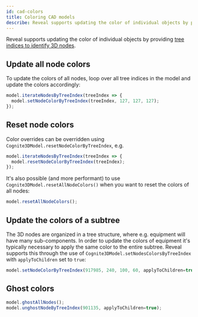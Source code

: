 ```yaml
---
id: cad-colors
title: Coloring CAD models
describe: Reveal supports updating the color of individual objects by providing tree indices to identify 3D nodes.
---
```



Reveal supports updating the color of individual objects by providing [tree indices to identify 3D nodes](../concepts.md).

<DemoWrapper name="Cognite3DViewerDemo" />

## Update all node colors

To update the colors of all nodes, loop over all tree indices in the model and update the colors
accordingly:

<!-- TODO: implement eficcient coloring fn and update these examples -->

```jsx runnable
model.iterateNodesByTreeIndex(treeIndex => {
  model.setNodeColorByTreeIndex(treeIndex, 127, 127, 127);
});
```

## Reset node colors

Color overrides can be overridden using `Cognite3DModel.resetNodeColorByTreeIndex`, e.g.

```jsx runnable
model.iterateNodesByTreeIndex(treeIndex => {
  model.resetNodeColorByTreeIndex(treeIndex);
});
```

It's also possible (and more performant) to use `Cognite3DModel.resetAllNodeColors()` when
you want to reset the colors of all nodes:

```jsx runnable
model.resetAllNodeColors();
```

## Update the colors of a subtree

The 3D nodes are organized in a tree structure, where e.g. equipment will have many sub-components. In
order to update the colors of equipment it's typically necessary to apply the same color to the entire
subtree. Reveal supports this through the use of `Cognite3DModel.setNodesColorsByTreeIndex` with `applyToChildren`
set to `true`:

```jsx runnable
model.setNodeColorByTreeIndex(917985, 240, 100, 60, applyToChildren=true);
```

## Ghost colors

```jsx runnable
model.ghostAllNodes();
model.unghostNodeByTreeIndex(901135, applyToChildren=true);
```
